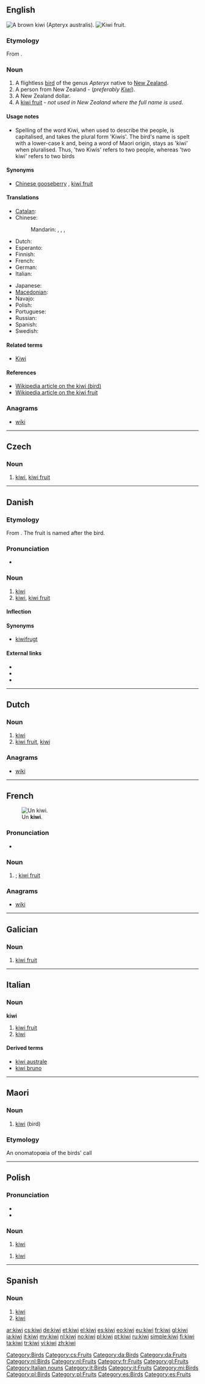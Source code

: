 {{also|Kiwi}}
==English==
[[Image:Kiwifugl.jpg|thumb|right|A brown kiwi (Apteryx australis).]]
[[Image:Kiwi (Actinidia chinensis) 1 Luc Viatour.jpg|thumb|right|[[kiwi fruit|Kiwi fruit]].]]

===Etymology===
From {{etyl|mi}} {{term|kiwi|lang=mi}}.

===Noun===
{{en-noun}}

# A flightless [[bird]] of the genus ''Apteryx'' native to [[New Zealand]].
# A person from New Zealand  - (''preferably [[Kiwi]]'').
# A New Zealand dollar.
# A [[kiwi fruit]] - ''not used in New Zealand where the full name is used''.

====Usage notes====
* Spelling of the word Kiwi, when used to describe the people, is capitalised, and takes the plural form 'Kiwis'. The bird's name is spelt with a lower-case k and, being a word of Maori origin, stays as 'kiwi' when pluralised. Thus, 'two Kiwis' refers to two people, whereas 'two kiwi' refers to two birds

====Synonyms====
* {{sense|kiwi fruit}} [[Chinese gooseberry]] {{qualifier|dated}}, [[kiwi fruit]]

====Translations====
{{trans-top|bird}}
* [[Catalan]]: {{t-|ca|kiwi|m}}
* Chinese:
*: Mandarin: {{t|zh|無翼鳥|sc=Hani}}, {{t|zh|无翼鸟|tr=wúyìniǎo|sc=Hani}}, {{t|zh|鷸鴕|sc=Hani}}, {{t|zh|鹬鸵|tr=yùtuó|sc=Hani}}
* Dutch: {{t+|nl|kiwi|m}}
* Esperanto: {{t|eo|apterigedo|xs=Esperanto}}
* Finnish: {{t+|fi|kiivi}}
* French: {{t|fr|kiwi|m}}
* German: {{t+|de|Kiwi|m}}
* Italian: {{t+|it|kiwi|m}}
{{trans-mid}}
* Japanese: {{t-|ja|キーウィ|tr=kiwi}}
* [[Macedonian]]: {{t-|mk|киви|n|tr=kívi}}
* Navajo: {{tø|nv|tsídii biyęęzhtsohígíí}}
* Polish: {{t+|pl|kiwi}}
* Portuguese: {{t+|pt|quivi|m}}
* Russian: {{t+|ru|киви|f|tr=kívi}} {{indeclinable}}
* Spanish: {{t+|es|kiwi|m}}
* Swedish: {{t-|sv|kivi|n}}
{{trans-bottom}}

{{trans-see|kiwi fruit}}

====Related terms====
* [[Kiwi]]

====References====
* [[w:kiwi|Wikipedia article on the kiwi (bird)]]
* [[w:kiwi_fruit|Wikipedia article on the kiwi fruit]]

===Anagrams===
* [[wiki#English|wiki]]

[[Category:Birds]]

----

==Czech==

===Noun===
{{cs-noun|g=n}}

# [[#English|kiwi]], [[kiwi fruit]]

[[Category:cs:Fruits]]

----

==Danish==

===Etymology===
From {{etyl|mi|da}} {{term|kiwi|lang=mi}}. The fruit is named after the bird.

===Pronunciation===
* {{IPA|/kiːvi/|[ˈkʰiːvi]|lang=da}}

===Noun===
{{da-noun|en|er}}

# [[kiwi#English|kiwi]] {{gloss|bird}}
# [[kiwi#English|kiwi]], [[kiwi fruit]]

====Inflection====
{{da-noun-infl|en|er}}

====Synonyms====
* {{sense|kiwi fruit}} [[kiwifrugt]]

====External links====
* {{pedialite|lang=da}}
* {{pedialite|Kiwier|lang=da}}
* {{pedialite|Kiwi (frugt)|lang=da}}

[[Category:da:Birds]]
[[Category:da:Fruits]]

----

==Dutch==
{{wikipedia|lang=nl}}

===Noun===
{{nl-noun|g=m|kiwi's|kiwietje}}

# [[#English|kiwi]] {{qualifier|bird}}
# [[kiwi fruit]], [[#English|kiwi]]

===Anagrams===
* [[wiki#Dutch|wiki]]

[[Category:nl:Birds]]
[[Category:nl:Fruits]]

----

==French==
{{wikipedia|lang=fr}}
[[Image:Kiwi (Actinidia chinensis) 1 Luc Viatour.jpg|thumb|Un '''kiwi'''.]]

===Pronunciation===
* {{audio|Fr-kiwi-ca-Montréal.ogg|Audio (Montreal, Canada)}}

===Noun===
{{fr-noun|m}}

# {{l|en|kiwi}}; [[kiwi fruit]]

===Anagrams===
* [[wiki#French|wiki]]

[[Category:fr:Fruits]]

----

==Galician==

===Noun===
{{gl-noun|m}}

# [[kiwi fruit]]

[[Category:gl:Fruits]]

----

==Italian==
{{wikipedia|lang=it}}

===Noun===
'''kiwi''' {{m|inv}}

# [[kiwi fruit]]
# [[#English|kiwi]]

====Derived terms====
* [[kiwi australe]]
* [[kiwi bruno]]

[[Category:Italian nouns]]
[[Category:it:Birds]]
[[Category:it:Fruits]]

----

==Maori==

===Noun===
{{infl|mi|noun}}

# [[#English|kiwi]] (bird)

===Etymology===
An onomatopœia of the birds' call

[[Category:mi:Birds]]

----

==Polish==

===Pronunciation===
* {{audio|Pl-kiwi.ogg|audio}}
* {{IPA|[ˈkivi]|lang=pl}}

===Noun===
{{pl-noun|m}} {{indecl}}

# [[#English|kiwi]] {{gloss|bird}}

{{pl-noun|n}} {{indecl}}

# [[#English|kiwi]] {{gloss|fruit}}

[[Category:pl:Birds]]
[[Category:pl:Fruits]]

----

==Spanish==

===Noun===
{{es-noun-m|pl=kiwis}}

# [[#English|kiwi]] {{qualifier|bird}}
# [[#English|kiwi]] {{qualifier|fruit}}

[[Category:es:Birds]]
[[Category:es:Fruits]]

[[ar:kiwi]]
[[cs:kiwi]]
[[de:kiwi]]
[[et:kiwi]]
[[el:kiwi]]
[[es:kiwi]]
[[eo:kiwi]]
[[eu:kiwi]]
[[fr:kiwi]]
[[gl:kiwi]]
[[ia:kiwi]]
[[it:kiwi]]
[[my:kiwi]]
[[nl:kiwi]]
[[no:kiwi]]
[[pl:kiwi]]
[[pt:kiwi]]
[[ru:kiwi]]
[[simple:kiwi]]
[[fi:kiwi]]
[[ta:kiwi]]
[[tr:kiwi]]
[[vi:kiwi]]
[[zh:kiwi]]